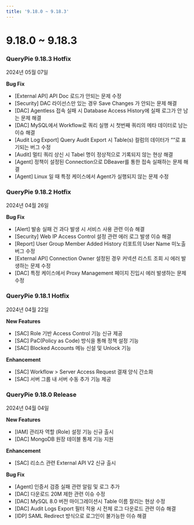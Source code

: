 ```yaml
---
title: '9.18.0 ~ 9.18.3'
---
```


# 9.18.0 ~ 9.18.3

### QueryPie 9.18.3 Hotfix

2024년 05월 07일


**Bug Fix**

* [External API] API Doc 로드가 안되는 문제 수정
* [Security] DAC 라이선스만 있는 경우 Save Changes 가 안되는 문제 해결
* [DAC] Agentless 접속 실패 시 Database Access History에 실패 로그가 안 남는 문제 해결
* [DAC] MySQL에서 Workflow로 쿼리 실행 시 첫번째 쿼리의 메타 데이터로 남는 이슈 해결
* [Audit Log Export] Query Audit Export 시 Table(s) 컬럼의 데이터가 ““로 표기되는 버그 수정 
* [Audit] 멀티 쿼리 상신 시 Tabel 명이 정상적으로 기록되지 않는 현상 해결 
* [Agent] 정책이 설정된 Connection으로 DBeaver를 통한 접속 실패하는 문제 해결 
* [Agent] Linux 일 때 특정 케이스에서 Agent가 실행되지 않는 문제 수정


### QueryPie 9.18.2 Hotfix

2024년 04월 26일


**Bug Fix**

* [Alert] 발송 실패 건 과다 발생 시 서비스 사용 관련 이슈 해결
* [Security] Web IP Access Control 설정 관련 에러 로그 발생 이슈 해결
* [Report] User Group Member Added History 리포트의 User Name 미노출 버그 수정 
* [External API] Connection Owner 설정된 경우 커넥션 리스트 조회 시 에러 발생하는 문제 수정 
* [DAC] 특정 케이스에서 Proxy Management 페이지 진입시 에러 발생하는 문제 수정


### QueryPie 9.18.1 Hotfix

2024년 04월 22일


**New Features**

* [SAC] Role 기반 Access Control 기능 신규 제공 
* [SAC] PaC(Policy as Code) 방식을 통해 정책 설정 기능 
* [SAC] Blocked Accounts 메뉴 신설 및 Unlock 기능 


**Enhancement**

* [SAC] Workflow &gt; Server Access Request 결재 양식 간소화 
* [SAC] 서버 그룹 내 서버 수동 추가 기능 제공 


### QueryPie 9.18.0 Release

2024년 04월 04일


**New Features**

* [IAM] 관리자 역할 (Role) 설정 기능 신규 출시 
* [DAC] MongoDB 원장 테이블 통제 기능 지원 


**Enhancement**

* [SAC] 리소스 관련 External API V2 신규 출시


**Bug Fix**

* [Agent] 인증서 검증 실패 관련 알림 및 로그 추가 
* [DAC] 다운로드 20M 제한 관련 이슈 수정
* [DAC] MySQL 8.0 버전 마이그레이션시 Table 이름 잘리는 현상 수정
* [DAC] Audit Logs Export 필터 적용 시 전체 로그 다운로드 관련 이슈 해결
* [IDP] SAML Redirect 방식으로 로그인이 불가능한 이슈 해결


